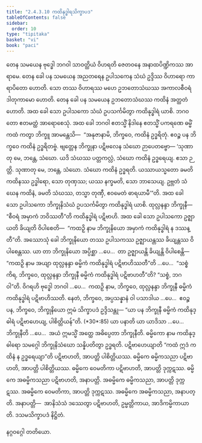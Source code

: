 ```yaml
---
title: "2.4.3.10 ကထိနုဒ္ဓါရသိက္ခာပဒ"
tableOfContents: false
sidebar:
  order: 10
type: "tipitaka"
basket: "vi"
book: "paci"
---
```



<DynamicBreadcrumb />

<Division number="925" book="paci" e="ch" v="2" p="377">

<Paragraph number="2872" book="paci">
တေန သမယေန ဗုဒ္ဓေါ ဘဂဝါ သာဝတ္ထိယံ ဝိဟရတိ ဇေတဝနေ အနာထပိဏ္ဍိကဿ အာရာမေ. တေန ခေါ ပန သမယေန အညတရေန ဥပါသကေန သံဃံ ဥဒ္ဒိဿ ဝိဟာရော ကာရာပိတော ဟောတိ. သော တဿ ဝိဟာရဿ မဟေ ဥဘတောသံဃဿ အကာလစီဝရံ ဒါတုကာမော ဟောတိ. တေန ခေါ ပန သမယေန ဥဘတောသံဃဿ ကထိနံ အတ္ထတံ ဟောတိ. အထ ခေါ သော ဥပါသကော သံဃံ ဥပသင်္ကမိတွာ ကထိနုဒ္ဓါရံ ယာစိ. ဘဂဝတော ဧတမတ္ထံ အာရောစေသုံ. အထ ခေါ ဘဂဝါ ဧတသ္မိံ နိဒါနေ ဧတသ္မိံ ပကရဏေ ဓမ္မိံ ကထံ ကတွာ ဘိက္ခူ အာမန္တေသိ—  “အနုဇာနာမိ, ဘိက္ခဝေ, ကထိနံ ဥဒ္ဓရိတုံ. ဧဝဉ္စ ပန ဘိက္ခဝေ ကထိနံ ဥဒ္ဓရိတဗ္ဗံ. ဗျတ္တေန ဘိက္ခုနာ ပဋိဗလေန သံဃော ဉာပေတဗ္ဗော—
</Paragraph>

</Division>
<Division number="926" book="paci" e="ch" v="2" p="377">

<Paragraph number="2873" book="paci">
‘သုဏာတု မေ, ဘန္တေ, သံဃော. ယဒိ သံဃဿ ပတ္တကလ္လံ, သံဃော ကထိနံ ဥဒ္ဓရေယျ. ဧသာ ဉတ္တိ.
</Paragraph>

<Paragraph number="2874" book="paci">
သုဏာတု မေ, ဘန္တေ, သံဃော. သံဃော ကထိနံ ဥဒ္ဓရတိ. ယဿာယသ္မတော ခမတိ ကထိနဿ ဥဒ္ဓါရော, သော တုဏှဿ; ယဿ နက္ခမတိ, သော ဘာသေယျ.
</Paragraph>

<Paragraph number="2875" book="paci">
ဥဗ္ဘတံ သံဃေန ကထိနံ, ခမတိ သံဃဿ, တသ္မာ တုဏှီ, ဧဝမေတံ ဓာရယာမီ’”တိ.
</Paragraph>

</Division>
<Division number="927" book="paci" e="ch" v="2" p="377">

<Paragraph number="2876" book="paci">
အထ ခေါ သော ဥပါသကော ဘိက္ခုနိသံဃံ ဥပသင်္ကမိတွာ ကထိနုဒ္ဓါရံ ယာစိ. ထုလ္လနန္ဒာ ဘိက္ခုနီ—  “စီဝရံ အမှာကံ ဘဝိဿတီ”တိ ကထိနုဒ္ဓါရံ ပဋိဗာဟိ. အထ ခေါ သော ဥပါသကော ဥဇ္ဈာယတိ ခိယျတိ ဝိပါစေတိ—  “ကထဉှိ နာမ ဘိက္ခုနိယော အမှာကံ ကထိနုဒ္ဓါရံ န ဒဿန္တီ”တိ.
</Paragraph>

<Paragraph number="2877" book="paci">
အဿောသုံ ခေါ ဘိက္ခုနိယော တဿ ဥပါသကဿ ဥဇ္ဈာယန္တဿ ခိယျန္တဿ ဝိပါစေန္တဿ. ယာ တာ ဘိက္ခုနိယော အပ္ပိစ္ဆာ …ပေ…  တာ ဥဇ္ဈာယန္တိ ခိယျန္တိ ဝိပါစေန္တိ—  “ကထဉှိ နာမ အယျာ ထုလ္လနန္ဒာ ဓမ္မိကံ ကထိနုဒ္ဓါရံ ပဋိဗာဟိဿတီ”တိ …ပေ…  “သစ္စံ ကိရ, ဘိက္ခဝေ, ထုလ္လနန္ဒာ ဘိက္ခုနီ ဓမ္မိကံ ကထိနုဒ္ဓါရံ ပဋိဗာဟတီ”တိ? “သစ္စံ, ဘဂဝါ”တိ. ဝိဂရဟိ ဗုဒ္ဓေါ ဘဂဝါ …ပေ…  ကထဉှိ နာမ, ဘိက္ခဝေ, ထုလ္လနန္ဒာ ဘိက္ခုနီ ဓမ္မိကံ ကထိနုဒ္ဓါရံ ပဋိဗာဟိဿတိ. နေတံ, ဘိက္ခဝေ, အပ္ပသန္နာနံ ဝါ ပသာဒါယ …ပေ…  ဧဝဉ္စ ပန, ဘိက္ခဝေ, ဘိက္ခုနိယော ဣမံ သိက္ခာပဒံ ဥဒ္ဒိသန္တု—
</Paragraph>

</Division>
<Division number="928" book="paci" e="ch" v="2" p="378">

<Paragraph number="2878" book="paci">
<Emphasis>“ယာ ပန ဘိက္ခုနီ ဓမ္မိကံ ကထိနုဒ္ဓါရံ ပဋိဗာဟေယျ, ပါစိတ္တိယန်”</Emphasis>တိ. (*30*:<Emphasis>85</Emphasis>)
</Paragraph>

</Division>
<Division number="929" book="paci" e="ch" v="2" p="378">

<Paragraph number="2879" book="paci">
<Emphasis>ယာ ပနာ</Emphasis>တိ ယာ ယာဒိသာ …ပေ…  <Emphasis>ဘိက္ခုနီ</Emphasis>တိ …ပေ…  အယံ ဣမသ္မိံ အတ္ထေ အဓိပ္ပေတာ ဘိက္ခုနီတိ.
</Paragraph>

<Paragraph number="2880" book="paci">
<Emphasis>ဓမ္မိကော</Emphasis> နာမ ကထိနုဒ္ဓါရော သမဂ္ဂေါ ဘိက္ခုနိသံဃော သန္နိပတိတွာ ဥဒ္ဓရတိ.
</Paragraph>

<Paragraph number="2881" book="paci">
<Emphasis>ပဋိဗာဟေယျာ</Emphasis>တိ “ကထံ ဣဒံ ကထိနံ န ဥဒ္ဓရေယျာ”တိ ပဋိဗာဟတိ, အာပတ္တိ ပါစိတ္တိယဿ.
</Paragraph>

</Division>
<Division number="930" book="paci" e="ch" v="2" p="378">

<Paragraph number="2882" book="paci">
ဓမ္မိကေ ဓမ္မိကသညာ ပဋိဗာဟတိ, အာပတ္တိ ပါစိတ္တိယဿ. ဓမ္မိကေ ဝေမတိကာ ပဋိဗာဟတိ, အာပတ္တိ ဒုက္ကဋဿ. ဓမ္မိကေ အဓမ္မိကသညာ ပဋိဗာဟတိ, အနာပတ္တိ. အဓမ္မိကေ ဓမ္မိကသညာ, အာပတ္တိ ဒုက္ကဋဿ. အဓမ္မိကေ ဝေမတိကာ, အာပတ္တိ ဒုက္ကဋဿ. အဓမ္မိကေ အဓမ္မိကသညာ, အနာပတ္တိ.
</Paragraph>

</Division>
<Division number="931" book="paci" e="ch" v="2" p="378">

<Paragraph number="2883" book="paci">
အနာပတ္တိ—  အာနိသံသံ ဒဿေတွာ ပဋိဗာဟတိ, ဥမ္မတ္တိကာယ, အာဒိကမ္မိကာယာတိ.

</Paragraph>
</Division>

<Paragraph number="2884" type="center" book="paci">
ဒသမသိက္ခာပဒံ နိဋ္ဌိတံ.

  
နဂ္ဂဝဂ္ဂေါ တတိယော.
</Paragraph>